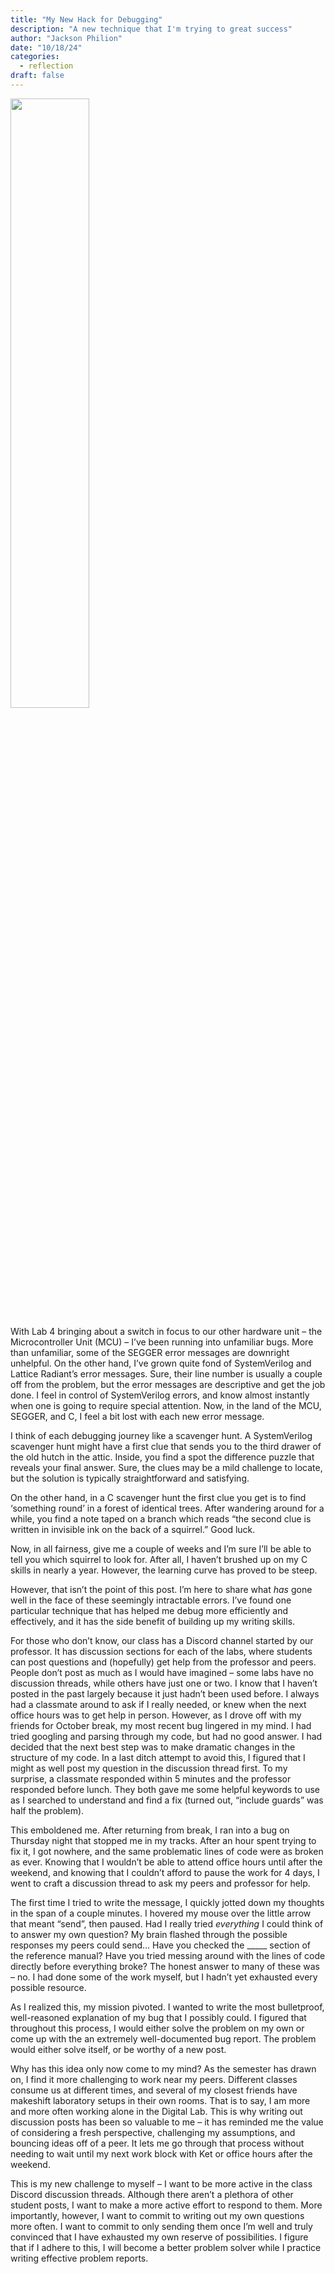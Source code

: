 ```yaml
---
title: "My New Hack for Debugging"
description: "A new technique that I'm trying to great success"
author: "Jackson Philion"
date: "10/18/24"
categories:
  - reflection
draft: false
---
```


![](images/24_10_18/errorSegger.png){width=50%}

With Lab 4 bringing about a switch in focus to our other hardware unit – the Microcontroller Unit (MCU) – I've been running into unfamiliar bugs. More than unfamiliar, some of the SEGGER error messages are downright unhelpful. On the other hand, I've grown quite fond of SystemVerilog and Lattice Radiant's error messages. Sure, their line number is usually a couple off from the problem, but the error messages are descriptive and get the job done. I feel in control of SystemVerilog errors, and know almost instantly when one is going to require special attention. Now, in the land of the MCU, SEGGER, and C, I feel a bit lost with each new error message. 

I think of each debugging journey like a scavenger hunt. A SystemVerilog scavenger hunt might have a first clue that sends you to the third drawer of the old hutch in the attic. Inside, you find a spot the difference puzzle that reveals your final answer. Sure, the clues may be a mild challenge to locate, but the solution is typically straightforward and satisfying. 

On the other hand, in a C scavenger hunt the first clue you get is to find 'something round' in a forest of identical trees. After wandering around for a while, you find a note taped on a branch which reads "the second clue is written in invisible ink on the back of a squirrel." Good luck.

Now, in all fairness, give me a couple of weeks and I'm sure I'll be able to tell you which squirrel to look for. After all, I haven't brushed up on my C skills in nearly a year. However, the learning curve has proved to be steep.

However, that isn't the point of this post. I'm here to share what *has* gone well in the face of these seemingly intractable errors. I've found one particular technique that has helped me debug more efficiently and effectively, and it has the side benefit of building up my writing skills.

For those who don't know, our class has a Discord channel started by our professor. It has discussion sections for each of the labs, where students can post questions and (hopefully) get help from the professor and peers. People don't post as much as I would have imagined – some labs have no discussion threads, while others have just one or two. I know that I haven't posted in the past largely because it just hadn't been used before. I always had a classmate around to ask if I really needed, or knew when the next office hours was to get help in person. However, as I drove off with my friends for October break, my most recent bug lingered in my mind. I had tried googling and parsing through my code, but had no good answer. I had decided that the next best step was to make dramatic changes in the structure of my code. In a last ditch attempt to avoid this, I figured that I might as well post my question in the discussion thread first. To my surprise, a classmate responded within 5 minutes and the professor responded before lunch. They both gave me some helpful keywords to use as I searched to understand and find a fix (turned out, "include guards" was half the problem). 

This emboldened me. After returning from break, I ran into a bug on Thursday night that stopped me in my tracks. After an hour spent trying to fix it, I got nowhere, and the same problematic lines of code were as broken as ever. Knowing that I wouldn't be able to attend office hours until after the weekend, and knowing that I couldn't afford to pause the work for 4 days, I went to craft a discussion thread to ask my peers and professor for help.

The first time I tried to write the message, I quickly jotted down my thoughts in the span of a couple minutes. I hovered my mouse over the little arrow that meant "send", then paused. Had I really tried *everything* I could think of to answer my own question? My brain flashed through the possible responses my peers could send... Have you checked the _____ section of the reference manual? Have you tried messing around with the lines of code directly before everything broke? The honest answer to many of these was – no. I had done some of the work myself, but I hadn't yet exhausted every possible resource. 

As I realized this, my mission pivoted. I wanted to write the most bulletproof, well-reasoned explanation of my bug that I possibly could. I figured that throughout this process, I would either solve the problem on my own or come up with the an extremely well-documented bug report. The problem would either solve itself, or be worthy of a new post.

Why has this idea only now come to my mind? As the semester has drawn on, I find it more challenging to work near my peers. Different classes consume us at different times, and several of my closest friends have makeshift laboratory setups in their own rooms. That is to say, I am more and more often working alone in the Digital Lab. This is why writing out discussion posts has been so valuable to me – it has reminded me the value of considering a fresh perspective, challenging my assumptions, and bouncing ideas off of a peer. It lets me go through that process without needing to wait until my next work block with Ket or office hours after the weekend.

This is my new challenge to myself – I want to be more active in the class Discord discussion threads. Although there aren't a plethora of other student posts, I want to make a more active effort to respond to them. More importantly, however, I want to commit to writing out my own questions more often. I want to commit to only sending them once I'm well and truly convinced that I have exhausted my own reserve of possibilities. I figure that if I adhere to this, I will become a better problem solver while I practice writing effective problem reports.